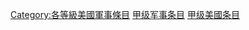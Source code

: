 {{catmore|Portal:美國軍事}}
{{Articles by Quality|topic=美國軍事|project=美國軍事|format=toc}}
{{emptycat}}

[[Category:各等級美國軍事條目|Category:各等級美國軍事條目]]
[[Category:甲级军事条目|]]
[[Category:甲级美國条目|]]